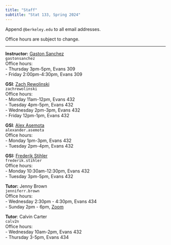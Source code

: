 ```yaml
---
title: "Staff"
subtitle: "Stat 133, Spring 2024"
---
```



Append `@berkeley.edu` to all email addresses.

Office hours are subject to change.

-----

::: {.grid}

::: {.g-col-6}
**Instructor:** <a href='https://www.gastonsanchez.com' target='_blank'>Gaston Sanchez</a><br>
`gastonsanchez`<br>
Office hours: <br>
- Thursday 3pm-5pm, Evans 309 <br>
- Friday 2:00pm-4:30pm, Evans 309<br>
:::

::: {.g-col-6}
**GSI**: <a href="https://statistics.berkeley.edu/people/zach-rewolinski" target="_blank">Zach Rewolinski</a><br>
`zachrewolinski`<br>
Office hours:<br>
- Monday 11am-12pm, Evans 432<br>
- Tuesday 4pm-5pm, Evans 432<br>
- Wednesday 2pm-3pm, Evans 432<br>
- Friday 12pm-1pm, Evans 432
:::


::: {.g-col-6}
**GSI**: <a href="https://statistics.berkeley.edu/people/alexander-asemota" target="_blank">Alex Asemota</a><br>
`alexander.asemota`<br>
Office hours: <br>
- Monday 1pm-3pm, Evans 432<br>
- Tuesday 2pm-4pm, Evans 432
:::

::: {.g-col-6}
**GSI:** <a href="https://statistics.berkeley.edu/people/frederik-stihler" target="_blank">Frederik Stihler</a><br>
`frederik.stihler`<br>
Office hours: <br>
- Monday 10:30am-12:30pm, Evans 432<br>
- Tuesday 3pm-5pm, Evans 432
:::


::: {.g-col-6}
**Tutor:** Jenny Brown<br>
`jenniferr.brown`<br>
Office hours: <br>
- Wednesday 2:30pm - 4:30pm, Evans 434<br>
- Sunday 2pm - 6pm, <a href="https://berkeley.zoom.us/j/99887452083?pwd=T1pXWC9HZFpTRHQzc1MrOElUakFUdz09">Zoom</a>
:::

::: {.g-col-6}
**Tutor**: Calvin Carter<br>
`calv2n`<br>
Office hours: <br>
- Wednesday 10am-2pm, Evans 432<br>
- Thursday 3-5pm, Evans 434
:::

:::

